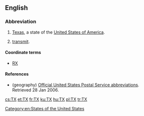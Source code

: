{{also|tx|TX}}
==English==
{{wikipedia}}

===Abbreviation===
{{rfc-header|Abbreviation}}
{{head|en|abbreviation}}

# {{context|geography|lang=en}} [[Texas]], a state of the [[United States of America]].
# {{context|electronics|lang=en}} [[transmit]].

====Coordinate terms====
* {{sense|transmit}} [[RX]] {{gloss|[[receive]]}}

====References====
* (geography) [http://www.usps.com/ncsc/lookups/abbreviations.html Official United States Postal Service abbreviations]. Retrieved 28 Jan 2006.

[[Category:en:States of the United States]]

[[cs:TX]]
[[et:TX]]
[[fr:TX]]
[[ku:TX]]
[[hu:TX]]
[[pl:TX]]
[[tr:TX]]